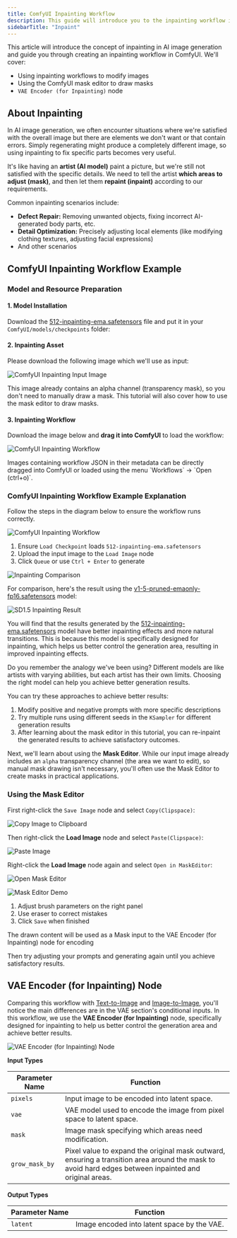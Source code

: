 ```yaml
---
title: ComfyUI Inpainting Workflow
description: This guide will introduce you to the inpainting workflow in ComfyUI, walk you through an inpainting example, and cover topics like using the mask editor
sidebarTitle: "Inpaint"
---
```


This article will introduce the concept of inpainting in AI image generation and guide you through creating an inpainting workflow in ComfyUI. We'll cover:
- Using inpainting workflows to modify images
- Using the ComfyUI mask editor to draw masks
- `VAE Encoder (for Inpainting)` node

## About Inpainting

In AI image generation, we often encounter situations where we're satisfied with the overall image but there are elements we don't want or that contain errors. Simply regenerating might produce a completely different image, so using inpainting to fix specific parts becomes very useful.

It's like having an **artist (AI model)** paint a picture, but we're still not satisfied with the specific details. We need to tell the artist **which areas to adjust (mask)**, and then let them **repaint (inpaint)** according to our requirements.

Common inpainting scenarios include:
- **Defect Repair:** Removing unwanted objects, fixing incorrect AI-generated body parts, etc.
- **Detail Optimization:** Precisely adjusting local elements (like modifying clothing textures, adjusting facial expressions)
- And other scenarios

## ComfyUI Inpainting Workflow Example

### Model and Resource Preparation

#### 1. Model Installation

Download the [512-inpainting-ema.safetensors](https://huggingface.co/stabilityai/stable-diffusion-2-inpainting/blob/main/512-inpainting-ema.safetensors)  file and put it in your `ComfyUI/models/checkpoints` folder:

#### 2. Inpainting Asset

Please download the following image which we'll use as input:

![ComfyUI Inpainting Input Image](/images/tutorial/basic/inpaint/input.png)

<Note>This image already contains an alpha channel (transparency mask), so you don't need to manually draw a mask. This tutorial will also cover how to use the mask editor to draw masks.</Note>

#### 3. Inpainting Workflow

Download the image below and **drag it into ComfyUI** to load the workflow:

![ComfyUI Inpainting Workflow](https://raw.githubusercontent.com/Comfy-Org/example_workflows/refs/heads/main/image/basic/sd1.5_inpaint.png)

<Tip>
Images containing workflow JSON in their metadata can be directly dragged into ComfyUI or loaded using the menu `Workflows` -> `Open (ctrl+o)`.
</Tip>

### ComfyUI Inpainting Workflow Example Explanation

Follow the steps in the diagram below to ensure the workflow runs correctly.

![ComfyUI Inpainting Workflow](/images/tutorial/basic/inpaint/inpaint_workflow.png)

1. Ensure `Load Checkpoint` loads `512-inpainting-ema.safetensors`
2. Upload the input image to the `Load Image` node
3. Click `Queue` or use `Ctrl + Enter` to generate

![Inpainting Comparison](/images/tutorial/basic/inpaint/sd1.5_inpaint.png)

For comparison, here's the result using the [v1-5-pruned-emaonly-fp16.safetensors](https://huggingface.co/Comfy-Org/stable-diffusion-v1-5-archive/blob/main/v1-5-pruned-emaonly-fp16.safetensors) model:

![SD1.5 Inpainting Result](/images/tutorial/basic/inpaint/inpaint_sd1.5_pruned_emaonly.png)

You will find that the results generated by the [512-inpainting-ema.safetensors](https://huggingface.co/stabilityai/stable-diffusion-2-inpainting/blob/main/512-inpainting-ema.safetensors) model have better inpainting effects and more natural transitions.
This is because this model is specifically designed for inpainting, which helps us better control the generation area, resulting in improved inpainting effects.

Do you remember the analogy we've been using? Different models are like artists with varying abilities, but each artist has their own limits. Choosing the right model can help you achieve better generation results.

You can try these approaches to achieve better results:

1. Modify positive and negative prompts with more specific descriptions
2. Try multiple runs using different seeds in the `KSampler` for different generation results
3. After learning about the mask editor in this tutorial, you can re-inpaint the generated results to achieve satisfactory outcomes.

Next, we'll learn about using the **Mask Editor**. While our input image already includes an `alpha` transparency channel (the area we want to edit), 
so manual mask drawing isn't necessary, you'll often use the Mask Editor to create masks in practical applications.

### Using the Mask Editor

First right-click the `Save Image` node and select `Copy(Clipspace)`:

![Copy Image to Clipboard](/images/tutorial/basic/inpaint/inpaint_copy_clipspace.png)

Then right-click the **Load Image** node and select `Paste(Clipspace)`:

![Paste Image](/images/tutorial/basic/inpaint/inpaint_paste_clipspace.png)

Right-click the **Load Image** node again and select `Open in MaskEditor`:

![Open Mask Editor](/images/tutorial/basic/inpaint/inpaint_open_in_maskeditor.jpg)

![Mask Editor Demo](/images/tutorial/basic/inpaint/inpaint-maskeditor.gif)

1. Adjust brush parameters on the right panel
2. Use eraser to correct mistakes
3. Click `Save` when finished

The drawn content will be used as a Mask input to the VAE Encoder (for Inpainting) node for encoding

Then try adjusting your prompts and generating again until you achieve satisfactory results.

## VAE Encoder (for Inpainting) Node

Comparing this workflow with [Text-to-Image](/tutorials/basic/text-to-image) and [Image-to-Image](/tutorials/basic/image-to-image), you'll notice the main differences are in the VAE section's conditional inputs.
In this workflow, we use the **VAE Encoder (for Inpainting)** node, specifically designed for inpainting to help us better control the generation area and achieve better results.

![VAE Encoder (for Inpainting) Node](/images/comfy_core/latent/inpaint/vae_encode_for_inpainting.jpg)

**Input Types**

| Parameter Name | Function                                                                                                                                              |
|----------------|-------------------------------------------------------------------------------------------------------------------------------------------------------|
| `pixels`       | Input image to be encoded into latent space.                                                                                                          |
| `vae`          | VAE model used to encode the image from pixel space to latent space.                                                                                  |
| `mask`         | Image mask specifying which areas need modification.                                                                                                  |
| `grow_mask_by` | Pixel value to expand the original mask outward, ensuring a transition area around the mask to avoid hard edges between inpainted and original areas. |

**Output Types**

| Parameter Name | Function                                                                |
|----------------|-------------------------------------------------------------------------|
| `latent`       | Image encoded into latent space by the VAE.                             |
